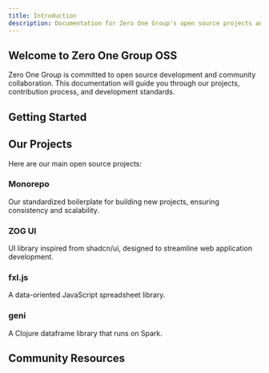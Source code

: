 ```yaml
---
title: Introduction
description: Documentation for Zero One Group's open source projects and contribution guidelines
---
```


## Welcome to Zero One Group OSS

Zero One Group is committed to open source development and community collaboration. This documentation will guide you through our projects, contribution process, and development standards.

## Getting Started

<Cards>
  <Card title="Projects Overview" href="/docs/projects" />
  <Card title="Contribution Guide" href="/docs/contributing" />
  <Card title="Development Standards" href="/docs/standards" />
</Cards>

## Our Projects

Here are our main open source projects:

### Monorepo
Our standardized boilerplate for building new projects, ensuring consistency and scalability.
<Cards>
  <Card title="Monorepo Documentation" href="/docs/projects/monorepo" />
  <Card title="Quick Start Guide" href="/docs/projects/monorepo/quickstart" />
</Cards>

### ZOG UI
UI library inspired from shadcn/ui, designed to streamline web application development.
<Cards>
  <Card title="ZOG UI Components" href="/docs/projects/zog-ui" />
  <Card title="Installation Guide" href="/docs/projects/zog-ui/installation" />
</Cards>

### fxl.js
A data-oriented JavaScript spreadsheet library.
<Cards>
  <Card title="fxl.js Documentation" href="/docs/projects/fxl-js" />
  <Card title="API Reference" href="/docs/projects/fxl-js/api" />
</Cards>

### geni
A Clojure dataframe library that runs on Spark.
<Cards>
  <Card title="geni Documentation" href="/docs/projects/geni" />
  <Card title="Usage Guide" href="/docs/projects/geni/usage" />
</Cards>

## Community Resources

<Cards>
  <Card title="GitHub Organization" href="https://github.com/zero-one-group" />
  <Card title="Official Website" href="https://www.zero-one-group.com" />
  <Card title="Community Guidelines" href="/docs/community" />
  <Card title="Code of Conduct" href="/docs/code-of-conduct" />
</Cards>
